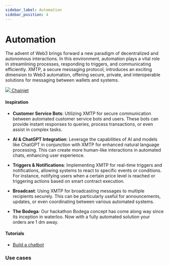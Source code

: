 ```yaml
---
sidebar_label: Automation
sidebar_position: 4
---
```



# Automation

The advent of Web3 brings forward a new paradigm of decentralized and autonomous interactions. In this environment, automation plays a vital role in streamlining processes, responding to triggers, and communicating efficiently. XMTP, a secure messaging protocol, introduces an exciting dimension to Web3 automation, offering secure, private, and interoperable solutions for messaging between wallets and systems.

<div class="chain-list white">
  <a href="https://chainjet.io/" class="chain-item">
    <img src={chainjet} />
    <span>Chainjet</span>
  </a>
</div>

#### Inspiration

- **Customer Service Bots**: Utilizing XMTP for secure communication between automated customer service bots and users. These bots can provide instant responses to queries, process transactions, or even assist in complex tasks.

- **AI & ChatGPT Integration**: Leverage the capabilities of AI and models like ChatGPT in conjunction with XMTP for enhanced natural language processing. This can create more human-like interactions in automated chats, enhancing user experience.

- **Triggers & Notifications**: Implementing XMTP for real-time triggers and notifications, allowing systems to react to specific events or conditions. For instance, notifying users when a certain price level is reached or triggering actions based on smart contract execution.

- **Broadcast**: Using XMTP for broadcasting messages to multiple recipients securely. This can be particularly useful for announcements, updates, or even coordinating between various automated systems.

- **The Bodega**: Our hackathon Bodega concept has come along way since its inception in waterloo. Now with a fully automated solution your orders are 1 dm away.

#### Tutorials

- [Build a chatbot](/docs/tutorials/bots)

### Use cases


<Usecases />

